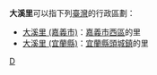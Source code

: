 '''大溪里'''可以指下列[[臺灣|臺灣]]的行政區劃：
* [[大溪里_(嘉義市)|大溪里 (嘉義市)]]：[[嘉義市|嘉義市]][[西區_(嘉義市)|西區]]的里
* [[大溪里_(宜蘭縣)|大溪里 (宜蘭縣)]]：[[宜蘭縣|宜蘭縣]][[頭城鎮|頭城鎮]]的里


{{disambig}}
[[Category:三字臺灣里名消歧義|D]]